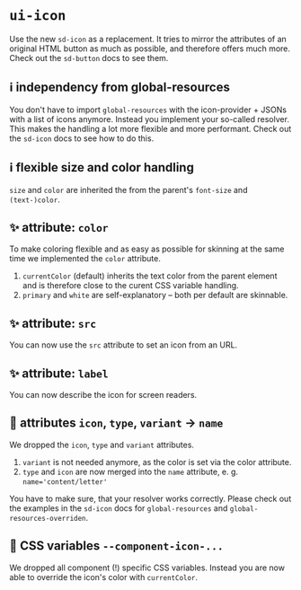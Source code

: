 # `ui-icon`

Use the new `sd-icon` as a replacement. It tries to mirror the attributes of an original HTML button as much as possible, and therefore offers much more. Check out the `sd-button` docs to see them.

## ℹ️ independency from global-resources

You don't have to import `global-resources` with the icon-provider + JSONs with a list of icons anymore. Instead you implement your so-called resolver. This makes the handling a lot more flexible and more performant. Check out the `sd-icon` docs to see how to do this.

## ℹ️ flexible size and color handling

`size` and `color` are inherited the from the parent's `font-size` and `(text-)color`.

## ✨ attribute: `color`

To make coloring flexible and as easy as possible for skinning at the same time we implemented the `color` attribute.

1. `currentColor` (default) inherits the text color from the parent element and is therefore close to the curent CSS variable handling.
2. `primary` and `white` are self-explanatory – both per default are skinnable.

## ✨ attribute: `src`

You can now use the `src` attribute to set an icon from an URL.

## ✨ attribute: `label`

You can now describe the icon for screen readers.

## 🔀 attributes `icon`, `type`, `variant` → `name`

We dropped the `icon`, `type` and `variant` attributes.

1. `variant` is not needed anymore, as the color is set via the color attribute.
2. `type` and `icon` are now merged into the `name` attribute, e. g. `name='content/letter'`

You have to make sure, that your resolver works correctly. Please check out the examples in the `sd-icon` docs for `global-resources` and `global-resources-overriden`.

## 🔀 CSS variables `--component-icon-...`

We dropped all component (!) specific CSS variables. Instead you are now able to override the icon's color with `currentColor`.
